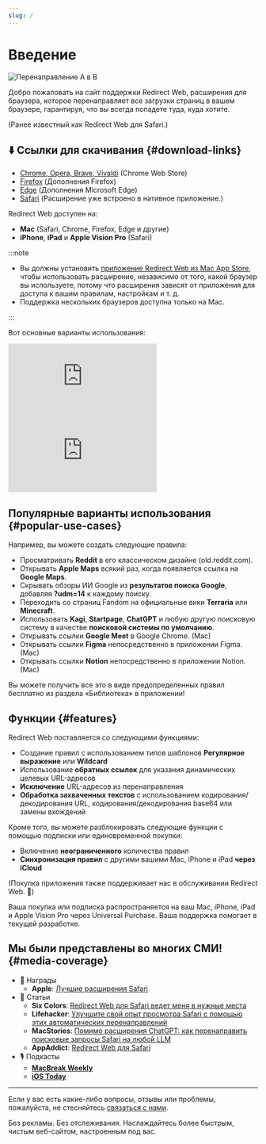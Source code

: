 ```yaml
---
slug: /
---
```



# Введение

<div style={{display: "flex", flexDirection: "column", alignItems: "flex-start", marginBottom: "25px"}}>
  <img src="./img/redirect-a-to-b.png" style={{display: "block", minWidth: "360px", maxWidth: "500px", width: "100%", height: "auto", marginBottom: "25px"}} alt="Перенаправление A в B" />
  <ExtensionStoreLinks />
</div>

Добро пожаловать на сайт поддержки Redirect Web, расширения для браузера, которое перенаправляет все загрузки страниц в вашем браузере, гарантируя, что вы всегда попадете туда, куда хотите. 

(Ранее известный как Redirect Web для Safari.)

## ⬇️ Ссылки для скачивания {#download-links}

- [Chrome, Opera, Brave, Vivaldi](https://chromewebstore.google.com/detail/ffglckbhfbfmdkefdmjbhpnffkcmlhdh) (Chrome Web Store)
- [Firefox](https://addons.mozilla.org/firefox/addon/redirect-web/) (Дополнения Firefox)
- [Edge](https://microsoftedge.microsoft.com/addons/detail/hmfkakfdccgdpgemaicfgngnmflefpga) (Дополнения Microsoft Edge)
- [Safari](https://apps.apple.com/app/id1571283503) (Расширение уже встроено в нативное приложение.)

Redirect Web доступен на:

- **Mac** (Safari, Chrome, Firefox, Edge и другие)
- **iPhone**, **iPad** и **Apple Vision Pro** (Safari)

:::note

- Вы должны установить [приложение Redirect Web из Mac App Store](https://apps.apple.com/app/id1571283503), чтобы использовать расширение, независимо от того, какой браузер вы используете, потому что расширения зависят от приложения для доступа к вашим правилам, настройкам и т. д.
- Поддержка нескольких браузеров доступна только на Mac.

:::

Вот основные варианты использования:

<iframe style={{width:"100%", aspectRatio:"9/16", height:"auto", maxHeight:"60vh", maxWidth:"35vh"}} src="https://www.youtube.com/embed/NaQ5X-v-qJU" title="Демонстрационное видео iOS (YouTube)" frameborder="0" allow="accelerometer; autoplay; clipboard-write; encrypted-media; gyroscope; picture-in-picture; web-share" allowfullscreen></iframe>

<iframe style={{width:"100%", aspectRatio:"17/9", height:"auto", maxHeight:"100vh"}} src="https://www.youtube.com/embed/5eU89Gu73SQ" title="Демонстрационное видео macOS (YouTube)" frameborder="0" allow="accelerometer; autoplay; clipboard-write; encrypted-media; gyroscope; picture-in-picture; web-share" allowfullscreen></iframe>

## Популярные варианты использования {#popular-use-cases}

Например, вы можете создать следующие правила:

- Просматривать **Reddit** в его классическом дизайне (old.reddit.com).
- Открывать **Apple Maps** всякий раз, когда появляется ссылка на **Google Maps**.
- Скрывать обзоры ИИ Google из **результатов поиска Google**, добавляя **?udm=14** к каждому поиску.
- Переходить со страниц Fandom на официальные вики **Terraria** или **Minecraft**.
- Использовать **Kagi**, **Startpage**, **ChatGPT** и любую другую поисковую систему в качестве **поисковой системы по умолчанию**.
- Открывать ссылки **Google Meet** в Google Chrome. (Mac)
- Открывать ссылки **Figma** непосредственно в приложении Figma. (Mac)
- Открывать ссылки **Notion** непосредственно в приложении Notion. (Mac)

Вы можете получить все это в виде предопределенных правил бесплатно из раздела «Библиотека» в приложении!

## Функции {#features}

Redirect Web поставляется со следующими функциями:

- Создание правил с использованием типов шаблонов **Регулярное выражение** или **Wildcard**
- Использование **обратных ссылок** для указания динамических целевых URL-адресов
- **Исключение** URL-адресов из перенаправления
- **Обработка захваченных текстов** с использованием кодирования/декодирования URL, кодирования/декодирования base64 или замены вхождений

Кроме того, вы можете разблокировать следующие функции с помощью подписки или единовременной покупки:

- Включение **неограниченного** количества правил
- **Синхронизация правил** с другими вашими Mac, iPhone и iPad **через iCloud**

(Покупка приложения также поддерживает нас в обслуживании Redirect Web. 🙏)

Ваша покупка или подписка распространяется на ваш Mac, iPhone, iPad и Apple Vision Pro через Universal Purchase. Ваша поддержка помогает в текущей разработке.


## Мы были представлены во многих СМИ! {#media-coverage}

* 🏅 Награды
    * **Apple**: [Лучшие расширения Safari](https://apps.apple.com/us/story/id1377753262)
* 📰 Статьи
    * **Six Colors**: [Redirect Web для Safari ведет меня в нужные места](https://sixcolors.com/post/2022/11/redirect-web-for-safari-takes-me-to-the-right-places/)
    * **Lifehacker**: [Улучшите свой опыт просмотра Safari с помощью этих автоматических перенаправлений](https://lifehacker.com/improve-your-safari-browsing-experience-with-these-auto-1849812013)
    * **MacStories**: [Помимо расширения ChatGPT: как перенаправить поисковые запросы Safari на любой LLM](https://www.macstories.net/tutorials/beyond-chatgpts-extension-how-to-redirect-safari-searches-to-any-llm/)
    * **AppAddict**: [Redirect Web для Safari](https://appaddict.app/post/redirect-web-for-safari)
* 🎙️ Подкасты
    * [**MacBreak Weekly**](https://youtu.be/I251K3L2s88?t=7427)
    * [**iOS Today**](https://youtu.be/cWkwH84b6M4?t=636)

---

Если у вас есть какие-либо вопросы, отзывы или проблемы, пожалуйста, не стесняйтесь [связаться с нами](contact-us).

Без рекламы. Без отслеживания. Наслаждайтесь более быстрым, чистым веб-сайтом, настроенным под вас.